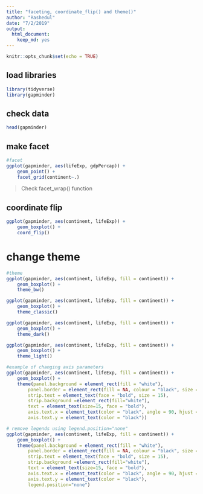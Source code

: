 ```yaml
---
title: "faceting, coordinate_flip() and theme()"
author: "Rashedul"
date: "7/2/2019"
output: 
  html_document: 
    keep_md: yes
---
```


```r
knitr::opts_chunk$set(echo = TRUE)
```

## load libraries

```r
library(tidyverse)
library(gapminder)
```

## check data

```r
head(gapminder)
```

## make facet

```r
#facet
ggplot(gapminder, aes(lifeExp, gdpPercap)) +
    geom_point() + 
    facet_grid(continent~.)

```

> Check facet_wrap() function



## coordinate flip


```r
ggplot(gapminder, aes(continent, lifeExp)) +
    geom_boxplot() +
    coord_flip()
```

# change theme

```r
#theme
ggplot(gapminder, aes(continent, lifeExp, fill = continent)) +
    geom_boxplot() +
    theme_bw()

ggplot(gapminder, aes(continent, lifeExp, fill = continent)) +
    geom_boxplot() +
    theme_classic()

ggplot(gapminder, aes(continent, lifeExp, fill = continent)) +
    geom_boxplot() +
    theme_dark()

ggplot(gapminder, aes(continent, lifeExp, fill = continent)) +
    geom_boxplot() +
    theme_light()

#example of changing axis parameters
ggplot(gapminder, aes(continent, lifeExp, fill = continent)) +
    geom_boxplot() +
    theme(panel.background = element_rect(fill = "white"),
        panel.border = element_rect(fill = NA, colour = "black", size = 1),
        strip.text = element_text(face = "bold", size = 15),
        strip.background =element_rect(fill="white"),
        text = element_text(size=15, face = "bold"),
        axis.text.x = element_text(color = "black", angle = 90, hjust = 1),
        axis.text.y = element_text(color = "black"))

# remove legends using legend.position="none"
ggplot(gapminder, aes(continent, lifeExp, fill = continent)) +
    geom_boxplot() +
    theme(panel.background = element_rect(fill = "white"),
        panel.border = element_rect(fill = NA, colour = "black", size = 1),
        strip.text = element_text(face = "bold", size = 15),
        strip.background =element_rect(fill="white"),
        text = element_text(size=15, face = "bold"),
        axis.text.x = element_text(color = "black", angle = 90, hjust = 1),
        axis.text.y = element_text(color = "black"),
        legend.position="none")

```

